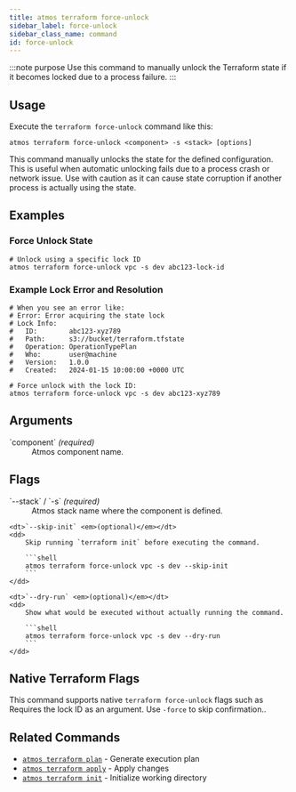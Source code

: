 ```yaml
---
title: atmos terraform force-unlock
sidebar_label: force-unlock
sidebar_class_name: command
id: force-unlock
---
```


:::note purpose
Use this command to manually unlock the Terraform state if it becomes locked due to a process failure.
:::

<Screengrab title="atmos terraform force-unlock --help" slug="atmos-terraform-force-unlock--help" />

## Usage

Execute the `terraform force-unlock` command like this:

```shell
atmos terraform force-unlock <component> -s <stack> [options]
```

This command manually unlocks the state for the defined configuration. This is useful when automatic unlocking fails due to a process crash or network issue. Use with caution as it can cause state corruption if another process is actually using the state.

## Examples

### Force Unlock State

```shell
# Unlock using a specific lock ID
atmos terraform force-unlock vpc -s dev abc123-lock-id
```

### Example Lock Error and Resolution

```shell
# When you see an error like:
# Error: Error acquiring the state lock
# Lock Info:
#   ID:        abc123-xyz789
#   Path:      s3://bucket/terraform.tfstate
#   Operation: OperationTypePlan
#   Who:       user@machine
#   Version:   1.0.0
#   Created:   2024-01-15 10:00:00 +0000 UTC

# Force unlock with the lock ID:
atmos terraform force-unlock vpc -s dev abc123-xyz789
```

## Arguments

<dl>
    <dt>`component` <em>(required)</em></dt>
    <dd>
        Atmos component name.
    </dd>
</dl>

## Flags

<dl>
    <dt>`--stack` / `-s` <em>(required)</em></dt>
    <dd>
        Atmos stack name where the component is defined.
    </dd>

    <dt>`--skip-init` <em>(optional)</em></dt>
    <dd>
        Skip running `terraform init` before executing the command.

        ```shell
        atmos terraform force-unlock vpc -s dev --skip-init
        ```
    </dd>

    <dt>`--dry-run` <em>(optional)</em></dt>
    <dd>
        Show what would be executed without actually running the command.

        ```shell
        atmos terraform force-unlock vpc -s dev --dry-run
        ```
    </dd>
</dl>

## Native Terraform Flags

This command supports native `terraform force-unlock` flags such as Requires the lock ID as an argument. Use `-force` to skip confirmation..

## Related Commands

- [`atmos terraform plan`](/cli/commands/terraform/plan) - Generate execution plan
- [`atmos terraform apply`](/cli/commands/terraform/apply) - Apply changes
- [`atmos terraform init`](/cli/commands/terraform/init) - Initialize working directory
